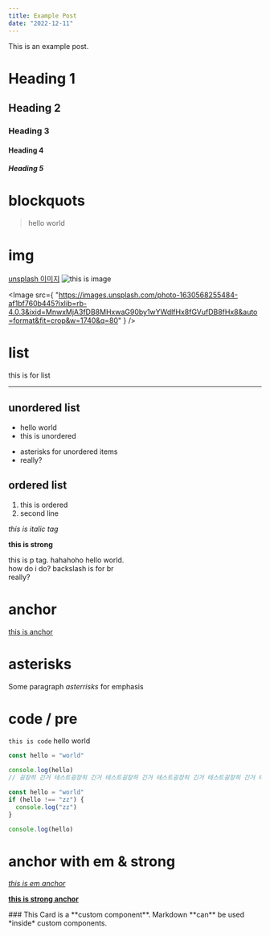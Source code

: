 ```yaml
---
title: Example Post
date: "2022-12-11"
---
```


This is an example post.

# Heading 1

## Heading 2

### Heading 3

#### Heading 4

##### Heading 5

# blockquots

> hello world

# img

[unsplash 이미지](https://unsplash.com/ko/%EC%82%AC%EC%A7%84/FapylvrWHC8)
![this is image](https://images.unsplash.com/photo-1630568255484-af1bf760b445?ixlib=rb-4.0.3&ixid=MnwxMjA3fDB8MHxwaG90by1wYWdlfHx8fGVufDB8fHx8&auto=format&fit=crop&w=1740&q=80)

<Image
  src={
    "https://images.unsplash.com/photo-1630568255484-af1bf760b445?ixlib=rb-4.0.3&ixid=MnwxMjA3fDB8MHxwaG90by1wYWdlfHx8fGVufDB8fHx8&auto=format&fit=crop&w=1740&q=80"
  }
/>

# list

this is for list

---

## unordered list

- hello world
- this is unordered

* asterisks for unordered items
* really?

## ordered list

1. this is ordered
2. second line

_this is italic tag_

**this is strong**

this is p tag. hahahoho hello world. <br />
how do i do? backslash is for br\
really?

# anchor

[this is anchor](https://www.naver.com)

# asterisks

Some paragraph _asterrisks_ for emphasis

# code / pre

`this is code` hello world

```js
const hello = "world"

console.log(hello)
// 굉장히 긴거 테스트굉장히 긴거 테스트굉장히 긴거 테스트굉장히 긴거 테스트굉장히 긴거 테스트굉장히 긴거 테스트굉장히 긴거 테스트굉장히 긴거 테스트
```

```js
const hello = "world"
if (hello !== "zz") {
  console.log("zz")
}

console.log(hello)
```

# anchor with em & strong

[_this is em anchor_](www.naver.com)

[**this is strong anchor**](www.naver.com)

<Card>
  ### This Card is a **custom component**. Markdown **can** be used *inside*
  custom components.
</Card>
